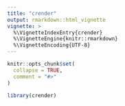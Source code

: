```yaml
---
title: "crender"
output: rmarkdown::html_vignette
vignette: >
  %\VignetteIndexEntry{crender}
  %\VignetteEngine{knitr::rmarkdown}
  %\VignetteEncoding{UTF-8}
---
```


```r
knitr::opts_chunk$set(
  collapse = TRUE,
  comment = "#>"
)
```

```r
library(crender)
```
